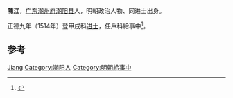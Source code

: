 '''陳江'''，[[广东|广东]][[潮州府|潮州府]][[潮阳县|潮阳县]]人，明朝政治人物、同进士出身。

正德九年（1514年）登甲戌科[[进士|进士]]，任戶科給事中<ref>{{cite news|title=明朝潮州府文进士名录|url=http://zt.czonline.net/2010wenhua/txcr/chaorendongtai/kejiao/2010-12-02/31625.html|accessdate=2013-08-07|newspaper=潮州热线|archive-url=https://web.archive.org/web/20131004220414/http://zt.czonline.net/2010wenhua/txcr/chaorendongtai/kejiao/2010-12-02/31625.html|archive-date=2013-10-04|dead-url=yes}}</ref>。

== 参考 ==
{{reflist}}

{{明朝人物小作品}}
{{正德九年甲戌科殿試金榜}}

{{Authority control}}
{{DEFAULTSORT:Chen陈}}
[[Category:陈姓|Jiang]]
[[Category:潮阳人|Category:潮阳人]]
[[Category:明朝給事中|Category:明朝給事中]]